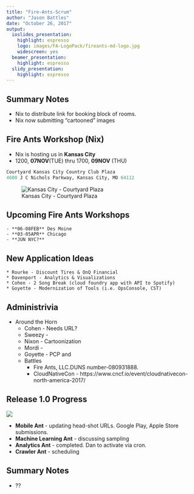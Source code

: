 ```yaml
---
title: "Fire-Ants-Scrum"
author: "Jason Battles"
date: "October 26, 2017"
output:
  ioslides_presentation:
    highlight: espresso
    logo: images/FA-LogoPack/fireants-md-logo.jpg
    widescreen: yes
  beamer_presentation:
    highlight: espresso
  slidy_presentation:
    highlight: espresso
---
```

## Summary Notes
* Nix to distribute link for booking block of rooms.
* Nix now submitting "cartooned" images

## Fire Ants Workshop (Nix)
* Nix is hosting us in  **Kansas City**
* 1200, **07NOV**(TUE) thru 1700, **09NOV** (THU)
```python
Courtyard Kansas City Country Club Plaza
4600 J C Nichols Parkway, Kansas City, MO 64112
```

![Kansas City - Courtyard Plaza](images/kc-courtyard.jpg)

## Upcoming Fire Ants Workshops
    - **06-08FEB** Des Moine
    - **03-05APR** Chicago
    - **JUN NYC?**
    
## New Application Ideas
    * Rourke - Discount Tires & OnQ Financial 
    * Davenport - Analytics & Visualizations
    * Cohen - 2 Song Break (cloud foundry app with API to Spotify)
    * Goyette - Modernization of Tools (i.e. OpsConsole, CST)
    
## Administrivia
- Around the Horn
    * Cohen - Needs URL?
    * Sweezy - 
    * Nixon - Cartoonization
    * Mordi - 
    * Goyette - PCP and 
    * Battles
        - Fire Ants, LLC.DUNS number-080931888.
        - CloudNativeCon - https://www.cncf.io/event/cloudnativecon-north-america-2017/
    
## Release 1.0 Progress
![](images/prog-20170914.png)

* **Mobile Ant** - updating head-shot URLs.  Google Play, Apple Store submissions.
* **Machine Learning Ant** - discussing sampling
* **Analytics Ant** - completed. Dan to activate via cron. 
* **Crawler Ant** - scheduling

## Summary Notes
* ??
                                
                                
